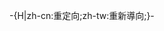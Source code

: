 <noinclude>{{This is a redirect/rcat}}</noinclude>-{H|zh-cn:重定向;zh-tw:重新導向;}-{{Redirect template
 |name=姓氏重定向
 |from=人物[[姓氏]]
 |info=**常見於漢字圈以外的人名。可能因為該姓氏在維基百科上只有一人有傳記條目，或者其人的姓氏家喻戶曉（其他共有這個姓氏的人可能會列在[[Wikipedia:消歧义#主題目消歧義|主題目消歧義]]頁）。
**本模板將會把重定向同時分類至[[:Category:姓氏重定向]]。選用參數1可以提供用於分類排序，例如： <nowiki>{{姓氏重定向|E}}</nowiki> 。
**更多-{zh-hant:訊息;zh-hans:信息}-參見[[:Category:姓氏重定向]]。
 |all category=姓氏重定向
}}<noinclude>
{{Redirect_template/autodoc}}</noinclude>